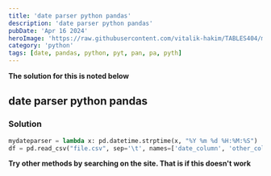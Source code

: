 ```yaml
---
title: 'date parser python pandas'
description: 'date parser python pandas'
pubDate: 'Apr 16 2024'
heroImage: 'https://raw.githubusercontent.com/vitalik-hakim/TABLES404/main/error_b/python.jpg'
category: 'python'
tags: [date, pandas, python, pyt, pan, pa, pyth]
---
```


**The solution for this is noted below**

## date parser python pandas

### Solution

```python
mydateparser = lambda x: pd.datetime.strptime(x, "%Y %m %d %H:%M:%S")
df = pd.read_csv("file.csv", sep='\t', names=['date_column', 'other_column'], parse_dates=['date_column'], date_parser=mydateparser)
```

**Try other methods by searching on the site. That is if this doesn't work**
